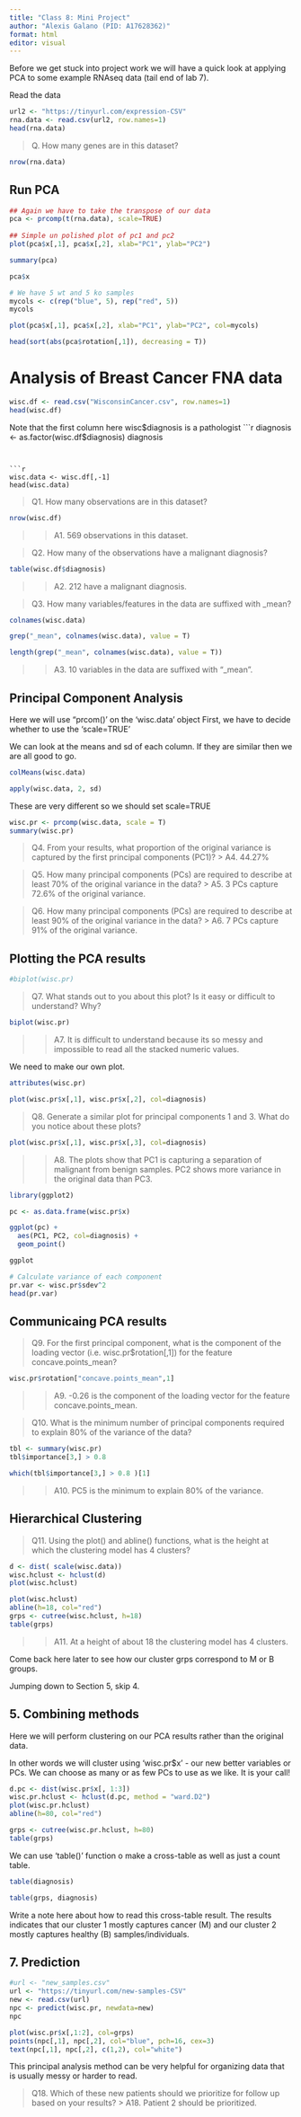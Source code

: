 ---
title: "Class 8: Mini Project"
author: "Alexis Galano (PID: A17628362)"
format: html
editor: visual
---

Before we get stuck into project work we will have a quick look at applying PCA to some example RNAseq data (tail end of lab 7).

Read the data

```{r}
url2 <- "https://tinyurl.com/expression-CSV"
rna.data <- read.csv(url2, row.names=1)
head(rna.data)
```


> Q. How many genes are in this dataset?

```{r}
nrow(rna.data)
```


## Run PCA

```{r}
## Again we have to take the transpose of our data 
pca <- prcomp(t(rna.data), scale=TRUE)
 
## Simple un polished plot of pc1 and pc2
plot(pca$x[,1], pca$x[,2], xlab="PC1", ylab="PC2")
```


```{r}
summary(pca)
```

```{r}
pca$x
```
```{r}
# We have 5 wt and 5 ko samples
mycols <- c(rep("blue", 5), rep("red", 5))
mycols

plot(pca$x[,1], pca$x[,2], xlab="PC1", ylab="PC2", col=mycols)
```


```{r}
head(sort(abs(pca$rotation[,1]), decreasing = T))
```


# Analysis of Breast Cancer FNA data


```{r}
wisc.df <- read.csv("WisconsinCancer.csv", row.names=1)
head(wisc.df)
```


Note that the first column here wisc$diagnosis is a pathologist
```{r}
diagnosis <- as.factor(wisc.df$diagnosis)
diagnosis
```


```{r}
wisc.data <- wisc.df[,-1]
head(wisc.data)
```

> Q1. How many observations are in this dataset?

```{r}
nrow(wisc.df)
```
>> A1. 569 observations in this dataset.


> Q2. How many of the observations have a malignant diagnosis?

```{r}
table(wisc.df$diagnosis)
```
>> A2. 212 have a malignant diagnosis.



> Q3. How many variables/features in the data are suffixed with _mean?


```{r}
colnames(wisc.data)
```
```{r}
grep("_mean", colnames(wisc.data), value = T)
```
```{r}
length(grep("_mean", colnames(wisc.data), value = T))
```
>> A3. 10 variables in the data are suffixed with "_mean".


## Principal Component Analysis

Here we will use "prcom()' on the 'wisc.data' object
First, we have to decide whether to use the 'scale=TRUE' 

We can look at the means and sd of each column. If they are similar then we are all good to go.

```{r}
colMeans(wisc.data)
```


```{r}
apply(wisc.data, 2, sd)
```

These are very different so we should set scale=TRUE

```{r}
wisc.pr <- prcomp(wisc.data, scale = T)
summary(wisc.pr)
```

> Q4. From your results, what proportion of the original variance is captured by the first principal components (PC1)?
>> A4. 44.27%

> Q5. How many principal components (PCs) are required to describe at least 70% of the original variance in the data?
>> A5. 3 PCs capture 72.6% of the original variance.

> Q6. How many principal components (PCs) are required to describe at least 90% of the original variance in the data?
>> A6. 7 PCs capture 91% of the original variance.



## Plotting the PCA results



```{r}
#biplot(wisc.pr)
```

> Q7. What stands out to you about this plot? Is it easy or difficult to understand? Why?

```{r}
biplot(wisc.pr)
```
>> A7. It is difficult to understand because its so messy and impossible to read all the stacked numeric values.


We need to make our own plot.
```{r}
attributes(wisc.pr)
```

```{r}
plot(wisc.pr$x[,1], wisc.pr$x[,2], col=diagnosis)
```
> Q8. Generate a similar plot for principal components 1 and 3. What do you notice about these plots?

```{r}
plot(wisc.pr$x[,1], wisc.pr$x[,3], col=diagnosis)
```
>> A8. The plots show that PC1 is capturing a separation of malignant from benign samples. PC2 shows more variance in the original data than PC3.


```{r}
library(ggplot2)

pc <- as.data.frame(wisc.pr$x)

ggplot(pc) + 
  aes(PC1, PC2, col=diagnosis) +
  geom_point()

ggplot

```


```{r}
# Calculate variance of each component
pr.var <- wisc.pr$sdev^2
head(pr.var)
```


## Communicaing PCA results


> Q9. For the first principal component, what is the component of the loading vector (i.e. wisc.pr$rotation[,1]) for the feature concave.points_mean?

```{r}
wisc.pr$rotation["concave.points_mean",1]
```
>> A9. -0.26 is the component of the loading vector for the feature concave.points_mean.


> Q10. What is the minimum number of principal components required to explain 80% of the variance of the data?

```{r}
tbl <- summary(wisc.pr)
tbl$importance[3,] > 0.8
```
```{r}
which(tbl$importance[3,] > 0.8 )[1]
```
>> A10. PC5 is the minimum to explain 80% of the variance.


## Hierarchical Clustering

> Q11. Using the plot() and abline() functions, what is the height at which the clustering model has 4 clusters?

```{r}

d <- dist( scale(wisc.data))
wisc.hclust <- hclust(d)
plot(wisc.hclust)
```
```{r}
plot(wisc.hclust)
abline(h=18, col="red")
grps <- cutree(wisc.hclust, h=18)
table(grps)
```
>> A11. At a height of about 18 the clustering model has 4 clusters.

Come back here later to see how our cluster grps correspond to M or B groups.

Jumping down to Section 5, skip 4.


## 5. Combining methods

Here we will perform clustering on our PCA results rather than the original data.

In other words we will cluster using 'wisc.pr$x' - our new better variables or PCs. We can choose as many or as few PCs to use as we like. It is your call!

```{r}
d.pc <- dist(wisc.pr$x[, 1:3])
wisc.pr.hclust <- hclust(d.pc, method = "ward.D2")
plot(wisc.pr.hclust)
abline(h=80, col="red")
```



```{r}
grps <- cutree(wisc.pr.hclust, h=80)
table(grps)
```

We can use 'table()' function o make a cross-table as well as just a count table.
```{r}
table(diagnosis)
```

```{r}
table(grps, diagnosis)
```

Write a note here about how to read this cross-table result.
The results indicates that our cluster 1 mostly captures cancer (M) and our cluster 2 mostly captures healthy (B) samples/individuals. 




## 7. Prediction

```{r}
#url <- "new_samples.csv"
url <- "https://tinyurl.com/new-samples-CSV"
new <- read.csv(url)
npc <- predict(wisc.pr, newdata=new)
npc
```
```{r}
plot(wisc.pr$x[,1:2], col=grps)
points(npc[,1], npc[,2], col="blue", pch=16, cex=3)
text(npc[,1], npc[,2], c(1,2), col="white")
```

This principal analysis method can be very helpful for organizing data that is usually messy or harder to read.


> Q18. Which of these new patients should we prioritize for follow up based on your results?
>> A18. Patient 2 should be prioritized.



































